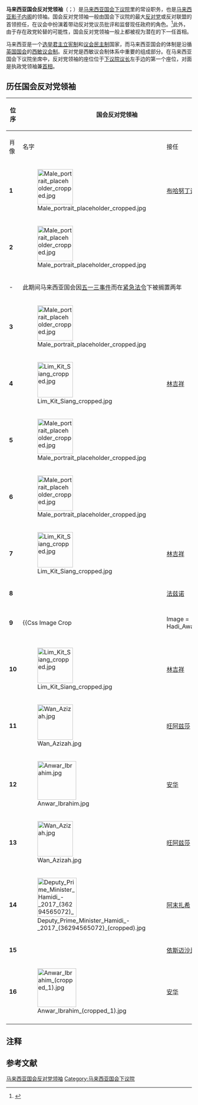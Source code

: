 {{Infobox Political post
|post = 国会反对党领袖
|body = 马来西亚
|nativename = {{lang|en|<small>Leader of the Opposition</small>}}<br />{{lang|ms|<small>Ketua Pembangkang Parlimen</small>}}
|department = [[马来西亚国会|马来西亚国会]][[马来西亚下议院|下议院]]常设职务
|image = Anwar Ibrahim (cropped 1).jpg
|incumbent = [[安華|安華]]
|incumbentsince = {{start date|2020|07|13}}
|style = {{lang|ms|Yang Berhomat}}（尊敬的）<br /><small>对[[马来西亚国会|马来西亚国会]][[马来西亚下议院|下议院]]议员的尊称</small>
|nominator = [[马来西亚下议院|下议院]]反对党议员
|appointer = [[马来西亚国会下议院议长|下议院议长]]
|termlength = 一届国会（最长5年，可连任）
|inaugural = [[布哈努丁诺|布哈努丁诺]]（[[伊党|伊党]]）
|formation = 1959年9月19日
|salary = 16,000[[令吉|令吉]]（每月）<ref>[http://www.mymetropost.com/2015/04/gaji-dan-elaun-ahli-parlimen-naik.html http://www.mymetropost.com/2015/04/gaji-dan-elaun-ahli-parlimen-naik.html] {{Wayback|url=http://www.mymetropost.com/2015/04/gaji-dan-elaun-ahli-parlimen-naik.html |date=20171117183220 }} {{ms}}</ref>
}}
{{马来西亚政治}}
'''马来西亚国会反对党领袖'''（{{lang-en|Leader of the Opposition}}；{{lang-ms|Ketua Pembangkang}}）是[[马来西亚国会|马来西亚国会]][[马来西亚下议院|下议院]]里的常设职务，也是[[马来西亚影子内阁|马来西亚影子内阁]]的领袖。国会反对党领袖一般由国会下议院的最大[[马来西亚在野党|反对党]]或反对联盟的首领担任，在议会中扮演着带动反对党议员批评和监督现任政府的角色。<ref>{{cite news|publisher=''The Star''|title=PKR president poised to make history as first woman Opposition Leader|url=http://thestar.com.my/news/story.asp?file=/2008/3/20/nation/20702955&sec=nation|date=20 Mac 2008|accessdate=2008-03-21|deadurl=yes|archiveurl=https://web.archive.org/web/20110521101825/http://thestar.com.my/news/story.asp?file=%2F2008%2F3%2F20%2Fnation%2F20702955&sec=nation|archivedate=2011-05-21}}</ref>此外，由于存在政党轮替的可能性，国会反对党领袖一般上都被视为潜在的下一任首相。

马来西亚是一个[[选举君主制|选举]][[君主立宪制|君主立宪制]]和[[议会民主制|议会民主制]]国家，而马来西亚国会的体制是沿循[[英国国会|英国国会]]的[[西敏制|西敏议会制]]。反对党是西敏议会制体系中重要的组成部分。在马来西亚国会下议院坐席中，反对党领袖的座位位于[[马来西亚下议院议长|下议院议长]]左手边的第一个座位，对面是执政党领袖兼[[马来西亚首相|首相]]。

== 历任国会反对党领袖 ==
{| class=wikitable style="font-size:90%; text-align:center"
! rowspan=2 |位序
! colspan=2 |国会反对党领袖
! colspan=4 rowspan=2 |所属政党
! rowspan=2 |所在议席
! colspan=2 |就任日期
! rowspan=2 |国会届次
! colspan=2 rowspan=2 |时任首相
! rowspan=2 |备注
|-
!肖像
!名字<br>{{small|（生卒年份）}}
!接任
!离任
|- 
|'''1'''
|[[File:Male_portrait_placeholder_cropped.jpg|96x96px]]
| [[布哈努丁诺|布哈努丁诺]]<br />{{small|（1911－1969）}}
| bgcolor={{Party_meta/color/马来西亚伊斯兰党}} |
| colspan=3| [[马来西亚伊斯兰党|伊党]] 
|{{pc|勿述}}
| 1959年
| 1964年 
|[[1959年马来亚大选|1]]
| rowspan=3 bgcolor={{Party_meta/color/联盟}} |
| rowspan=3 | [[东姑阿都拉曼|东姑阿都拉曼]] 
| {{notetag|第一届国会未正式设立国会反对党领袖一职，故未明确委任。}}
|- 
|'''2'''
|[[File:Male_portrait_placeholder_cropped.jpg|96x96px]]
| {{le|陈志勤|Tan Chee Khoon}} <br />{{small|（1919－1996）}}
| bgcolor={{Party meta/color/马来亚劳工党}} | 
| {{le|马来亚劳工党|Labour Party of Malaya|劳工党}}
| bgcolor={{Party_meta/color/马来亚人民社会主义阵线}} |
| [[马来亚人民社会主义阵线|社阵]]
|{{pc|峇都}}
| 1964年
| 1969年
|[[1964年马来西亚大选|2]]
| {{notetag|陈志勤为国会正式设立国会反对党领袖一职后的首任国会反对党领袖。}}
|-
| rowspan=2 | -
| colspan=9 rowspan=2 |此期间马来西亚国会因[[五一三事件|五一三事件]]而在[[馬來亞紧急状态|紧急法令]]下被搁置两年
|rowspan=4 |[[1969年马来西亚大选|3]]
| rowspan=2|
|-
| rowspan=3 bgcolor={{Party_meta/color/联盟}} |
| rowspan=6| [[阿都拉萨·胡先|阿都拉萨·胡先]] 
|-
|'''3'''
|[[File:Male_portrait_placeholder_cropped.jpg|96x96px]]
| {{link-en|阿斯里姆达|Asri Muda}}<br>{{small|（1923－1992）}}
| bgcolor={{Party_meta/color/马来西亚伊斯兰党}}|
| colspan=3| [[马来西亚伊斯兰党|伊党]] 
|{{pc|巴西富地}}
| 1971年
| 1973年 
|
|-
|'''4'''
| [[File:Lim_Kit_Siang_cropped.jpg|96x96px]]
| [[林吉祥|林吉祥]]<br>{{small|（1941－）}} 
| bgcolor={{Party_meta/color/民主行动党}}|
| colspan=3| [[民主行动党_(马来西亚)|行动党]]
|{{pc|马六甲市区}}
| 1973年1月30日 
| 1974年7月31日 
| <ref>[http://www.parlimen.gov.my/files/hindex/pdf/DR-30011973.pdf Hansard - 30 January 1973]</ref>
|-
|'''5'''
|[[File:Male_portrait_placeholder_cropped.jpg|96x96px]]
| {{link-en|黄金明|James Wong (politician)}}<br>{{small|（1922－2011）}} 
| bgcolor={{Party_meta/color/砂拉越国民党}}| 
| colspan=3| {{link-en|砂拉越国民党|Sarawak National Party|砂国民党}}
|{{pc|美里－苏必}}
| 1974年7月31日
| 1974年11月4日
| rowspan=4 |[[1974年马来西亚大选|4]]
| rowspan=3 bgcolor={{Party_meta/color/国阵}}|
|
|-
|'''6'''
|[[File:Male_portrait_placeholder_cropped.jpg|96x96px]]
| {{link-ms|爱德蒙·郎估|Edmund Langgu Anak Saga}}<br>{{small|（1936－）}} 
| bgcolor={{Party_meta/color/砂拉越国民党}}| 
| colspan=3| {{link-en|砂拉越国民党|Sarawak National Party|砂国民党}}
|{{pc|砂拉卓}}
| 1974年11月4日 
| 1975年11月4日 
| <ref>{{cite web|url=http://www.parlimen.gov.my/files/hindex/pdf/DR-06111974.pdf|title=Hansard - 4 November 1974|publisher=}}</ref>
|-
| rowspan=8 |'''7'''
| rowspan=8 |[[File:Lim_Kit_Siang_cropped.jpg|96x96px]]
| rowspan=8 |[[林吉祥|林吉祥]]<br>{{small|（1941－）}} 
| rowspan=8 bgcolor={{Party_meta/color/民主行动党}}| 
| rowspan=8 colspan=3| [[民主行动党_(马来西亚)|行动党]]
| rowspan=2|{{pc|马六甲市区}}
| rowspan=2| 1975年11月4日 
| rowspan=2| 1978年6月12日 
| rowspan=2| <ref>[http://www.parlimen.gov.my/files/hindex/pdf/DR-05111975.pdf Hansard - 5 November 1975]</ref>
|-
| rowspan=2 bgcolor={{Party_meta/color/国阵}}|
| rowspan=2| [[胡先翁|胡先翁]] 
|-
| rowspan=2|{{pc|八打灵}}
| rowspan=2| 1978年7月31日 
| rowspan=2| 1982年3月29日 
|rowspan=2 |[[1978年马来西亚大选|5]]
| rowspan=2| <ref>[http://www.parlimen.gov.my/files/hindex/pdf/DR-10101978.pdf Hansard - 10 October 1978]</ref>
|-
| rowspan="13" bgcolor={{Party_meta/color/国阵}} |
| rowspan="6" | [[马哈迪·莫哈末|马哈迪·莫哈末]] 
|-
|{{pc|马六甲市区}}
| 1982年7月10日 
| 1986年7月19日 
|[[1982年马来西亚大选|6]]
| <ref>[http://www.parlimen.gov.my/files/hindex/pdf/DR-12101982.pdf Hansard - 12 October 1982]</ref>
|-
|rowspan=3 |{{pc|丹绒}}
| 1986年10月8日 
| 1990年10月4日 
|[[1986年马来西亚大选|7]]
| <ref>[http://www.parlimen.gov.my/files/hindex/pdf/DR-08101986.pdf Hansard - 8 October 1986]</ref>
|-
| 1990年12月10日 
| 1995年4月6日 
|[[马来西亚第8届国会议员列表|8]]
| <ref>{{cite web|url=http://www.parlimen.gov.my/files/hindex/pdf/DR-10121990.pdf|title=Hansard - 10 December 1990|publisher=}}</ref>
|-
| 1995年6月15日
| 1999年11月10日 
|[[1995年马来西亚大选|9]]
| <ref>{{cite web|url=http://www.parlimen.gov.my/files/hindex/pdf/DR-15061995.pdf|title=Hansard - 15 June 1995|publisher=}}</ref>
|-
|'''8'''
| <!-- 注释：[[File:Fadzil_Noor.jpg|105x105px]] -->
| [[法兹诺|法兹诺]]<br>{{small|（1937－2002）}} 
| bgcolor={{Party_meta/color/马来西亚伊斯兰党}} | 
| [[马来西亚伊斯兰党|伊党]] 
| bgcolor={{Party_meta/color/替代阵线}} | 
| [[替阵|替阵]] 
|{{pc|本同}}
| 1999年12月20日 
| 2002年6月23日 
|rowspan=2 |[[1999年马来西亚大选|10]]
| <ref>{{cite web|url=http://www.parlimen.gov.my/files/hindex/pdf/DR-20121999.pdf|title=Hansard - 20 December 1999|publisher=}}</ref>
|-
|'''9'''
|{{Css Image Crop
 |Image = Hadi_Awang.jpg
 |Location = center
 |bSize = 400
 |cWidth = 75
 |cHeight = 105
 |oTop = 220
 |oLeft = 160
 }}
|[[哈迪阿旺|哈迪阿旺]]<br>{{small|（1947－）}} 
| bgcolor={{Party_meta/color/马来西亚伊斯兰党}} |
| [[马来西亚伊斯兰党|伊党]] 
| bgcolor={{Party_meta/color/替代阵线}} | 
| [[替阵|替阵]] 
|{{pc|马江}}
|2002年9月9日 
|2004年3月4日 
| rowspan="4" |[[阿都拉·巴达威|阿都拉·巴达威]]
|<ref>{{cite web|url=http://www.parlimen.gov.my/files/hindex/pdf/DR-09092002.pdf|title=Hansard - 9 September 2002|publisher=}}</ref>
|-
|'''10'''
|[[File:Lim_Kit_Siang_cropped.jpg|96x96px]]
| [[林吉祥|林吉祥]]<br>{{small|（1941－）}} 
| bgcolor={{Party_meta/color/民主行动党}} | 
| colspan=3| [[民主行动党_(马来西亚)|行动党]]
|{{pc|怡保东区}}
| 2004年5月19日 
| 2008年2月13日 
|rowspan=1 |[[2004年马来西亚大选|11]]
|<ref>{{cite web|url=http://www.parlimen.gov.my/files/hindex/pdf/DR-19052004.pdf|title=Hansard - 19 May 2004|publisher=}}</ref>
|- 
|'''11'''
| [[File:Wan_Azizah.jpg|96x96px]]
| [[旺阿兹莎|旺阿兹莎]]<br>{{small|（1952－） }} 
| bgcolor={{Party_meta/color/人民公正党}} |
| [[人民公正党|公正党]]
| bgcolor={{Party_meta/color/人民联盟}} |
| [[人民联盟_(马来西亚)|民联]]
|{{pc|峇东埔}}
| 2008年4月30日 
| 2008年8月28日 
|rowspan=3 |[[马来西亚第12届国会议员列表|12]]
|<ref>{{cite web|url=http://www.parlimen.gov.my/files/hindex/pdf/DR-30042008.pdf|title=Hansard - 30 April 2008|publisher=}}</ref><br><ref>{{cite news|url=http://thestar.com.my/news/story.asp?file=/2008/3/20/nation/20702955&sec=nation|title=PKR president poised to make history as first woman Opposition Leader|date=2008-03-20|publisher=The Star|accessdate=2008-03-21|deadurl=yes|archiveurl=https://web.archive.org/web/20110521101825/http://thestar.com.my/news/story.asp?file=%2F2008%2F3%2F20%2Fnation%2F20702955&sec=nation|archivedate=2011-05-21}}</ref>
|- 
| rowspan="3" |'''12'''
| rowspan="3" | [[File:Anwar_Ibrahim.jpg|105x105px]] 
| rowspan="3" | [[安华|安华]]<br>{{small|（1947－） }} 
| rowspan="3" bgcolor={{Party_meta/color/人民公正党}} |
| rowspan="3" | [[人民公正党|公正党]]
| rowspan="3" bgcolor={{Party_meta/color/人民联盟}} |
| rowspan="3" | [[人民联盟_(马来西亚)|民联]]
| rowspan="3" |{{pc|峇东埔}}
| rowspan="2" |2008年8月28日
| rowspan="2" |2013年4月3日
| rowspan="2" |<ref>{{cite web|url=http://www.parlimen.gov.my/files/hindex/pdf/DR-28082008.pdf|title=Hansard - 28 August 2008|publisher=}}</ref>
|-
| rowspan="3" |[[纳吉·阿都拉萨|纳吉·阿都拉萨]]
|-
|2013年6月26日
|2015年3月16日
|rowspan=2 |[[马来西亚第13届国会议员列表|13]]
| <ref>{{cite web|url=http://www.parlimen.gov.my/files/hindex/pdf/DR-26062013.pdf|title=Hansard - 26 June 2013|publisher=}}</ref><br>{{r|themalaysiantimes}}
|-
|'''13'''
|[[File:Wan_Azizah.jpg|96x96px]]
| [[旺阿兹莎|旺阿兹莎]]<br>{{small|（1952－）}} 
| bgcolor={{Party_meta/color/人民公正党}} | 
|  [[人民公正党|公正党]]
| bgcolor={{Party_meta/color/希望联盟}} |
| [[希盟|希盟]]
|{{pc|峇东埔}}
| 2015年5月18日 
| 2018年4月7日
|<ref>{{cite web|url=http://www.parlimen.gov.my/files/hindex/pdf/DR-18052015.pdf|title=Hansard - 18 May 2015|publisher=}}</ref> 
|-
|'''14'''
|[[File:Deputy_Prime_Minister_Hamidi_-_2017_(36294565072)_(cropped).jpg|106x106px]]
| [[阿末扎希|阿末扎希]]<br>{{small|（1953－）}} 
| bgcolor={{Party_meta/color/巫统}} | 
| [[巫统|巫统]]
| bgcolor={{Party_meta/color/国阵}} | 
| [[国阵|国阵]]
|{{pc|峇眼拿督}}
| 2018年7月16日
| 2019年3月16日
| rowspan=4|[[马来西亚第14届国会议员列表|14]]
| rowspan=2 bgcolor={{Party_meta/color/希望联盟}} |
| rowspan=2| [[马哈迪·莫哈末|马哈迪·莫哈末]]
| <ref name="#1">[http://malaysiandigest.com/frontpage/282-main-tile/737126-ge14-final-election-results.html GE14: Final Election Results], malaysiandigest.com</ref> 
|-
|'''15'''
|
| [[依斯迈沙比里|依斯迈沙比里]]<br>{{small|（1960－）}} 
| bgcolor={{Party_meta/color/巫统}} | 
| [[巫统|巫统]]
| bgcolor={{Party_meta/color/国阵}} | 
| [[国阵|国阵]]
|{{pc|百乐}}
| 2019年3月17日
| 2020年3月10日
| <ref name="#1"/> 
|-
| rowspan=2|'''16'''
| rowspan=2|[[File:Anwar_Ibrahim_(cropped_1).jpg|105x105px]] 
| rowspan=2| [[安华|安华]]<br>{{small|（1947－）}} 
| rowspan=2 bgcolor={{Party_meta/color/人民公正党}} | 
| rowspan=2| [[公正党|公正党]]
| rowspan=2 bgcolor={{Party_meta/color/希望联盟}} | 
| rowspan=2| [[希盟|希盟]]
| rowspan=2|{{pc|波德申}}
| rowspan=2| 2020年7月13日
| rowspan=2| 
| bgcolor={{Party_meta/color/国民联盟}} |
| [[慕尤丁|慕尤丁]]
| rowspan=2| <ref>{{cite news|url=https://www.malaymail.com/news/malaysia/2020/05/07/anwar-goes-from-pm-in-waiting-to-new-opposition-leader/1863929|title=Anwar goes from PM-in-waiting to new Opposition leader|date=2020-05-07|publisher=Malay Mail}}</ref>
|-
| bgcolor={{Party_meta/color/国阵}} |
| [[依斯迈沙比里|依斯迈沙比里]]
|-
|}

== 注释 ==
{{notefoot}}

== 参考文献 ==
{{Portal|马来西亚}}
{{reflist|refs=
<ref name=themalaysiantimes>{{cite web|url=http://www.themalaysiantimes.com.my/anwar-disqualified-as-mp-since-mar-16-says-speaker/|title=Anwar disqualified as MP since Mar 16, says speaker|publisher=''The Malaysian Times''|date=2015-04-01|accessdate=2015-04-03|archive-url=https://web.archive.org/web/20150406035322/http://www.themalaysiantimes.com.my/anwar-disqualified-as-mp-since-mar-16-says-speaker/|archive-date=2015-04-06|dead-url=yes}}</ref> 
}}

[[Category:马来西亚国会反对党领袖|]]
[[Category:马来西亚国会下议院|Category:马来西亚国会下议院]]